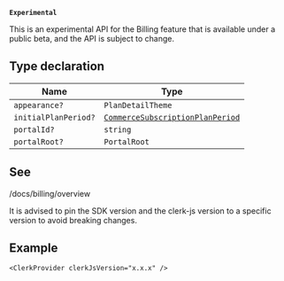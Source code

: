 **`Experimental`**

This is an experimental API for the Billing feature that is available under a public beta, and the API is subject to change.

## Type declaration

| Name                 | Type                                                                      |
| -------------------- | ------------------------------------------------------------------------- |
| `appearance?`        | `PlanDetailTheme`                                                         |
| `initialPlanPeriod?` | [`CommerceSubscriptionPlanPeriod`](commerce-subscription-plan-period.mdx) |
| `portalId?`          | `string`                                                                  |
| `portalRoot?`        | `PortalRoot`                                                              |

## See

/docs/billing/overview

It is advised to pin the SDK version and the clerk-js version to a specific version to avoid breaking changes.

## Example

```tsx
<ClerkProvider clerkJsVersion="x.x.x" />
```
